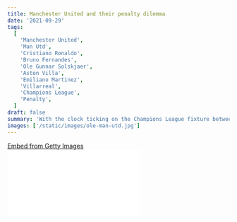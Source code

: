 ```yaml
---
title: Manchester United and their penalty dilemma
date: '2021-09-29'
tags:
  [
    'Manchester United',
    'Man Utd',
    'Cristiano Ronaldo',
    'Bruno Fernandes',
    'Ole Gunnar Solskjaer',
    'Aston Villa',
    'Emiliano Martinez',
    'Villarreal',
    'Champions League',
    'Penalty',
  ]
draft: false
summary: 'With the clock ticking on the Champions League fixture between Manchester United and Villarreal, we take a look at the penalty decision that Ole Gunnar Solskjaer has to take for the season run in:'
images: ['/static/images/ole-man-utd.jpg']
---
```


<div
  className="getty embed image"
  style={{
    backgroundColor: '#fff',
    display: 'inline-block',
    fontFamily: 'Roboto, sans-serif',
    color: '#a7a7a7',
    fontSize: '11px',
    width: '100%',
    maxWidth: '594px',
  }}
>
  <div style={{ padding: 0, margin: 0, textAlign: 'left' }}>
    <a
      href="http://www.gettyimages.in/detail/1343558586"
      target="_blank"
      style={{
        color: '#a7a7a7',
        textDecoration: 'none',
        fontWeight: 'normal !important',
        border: 'none',
        display: 'inline-block',
      }}
    >
      Embed from Getty Images
    </a>
  </div>
  <div
    style={{
      overflow: 'hidden',
      position: 'relative',
      height: 0,
      padding: '66.66667% 0 0 0',
      width: '100%',
    }}
  >
    <iframe
      src="//embed.gettyimages.com/embed/1343558586?et=84mSs79fQMJpDWyT8FN2yQ&tld=in&sig=XklkLxCeIBmzDR7rr5dgo_RrBU8fmZJKsHIJl_HkKNg=&caption=true&ver=1"
      scrolling="no"
      frameBorder={0}
      width={594}
      height={396}
      style={{
        display: 'inline-block',
        position: 'absolute',
        top: 0,
        left: 0,
        width: '100%',
        height: '100%',
        margin: 0,
      }}
    />
  </div>
</div>

You must have seen Bruno Fernandes skying a penalty on Saturday afternoon way over the crossbar.

Actually, his focus and concentration must have been affected after Emiliano Martinez tried to rumble on the ears of the Portuguese midfielder.

We are quite familiar with Fernandes' frustration issues as he does not shy away from holding back on his views on certain issues during the game.

Usually, it seems as though Bruno's frustration brings out the better side of him as he delivers more often than not.

However, it does seem that the same frustration that picks him up on most occasions also brings him down and that was the case last weekend on Saturday when Martinez's rants must have frustrated Bruno as he decided to just fire the ball into the back of the net and give it back to the Aston Villa keeper.

But, things have changed and Bruno launched it to….. \***\*\_\_\_\*\*** (whatever planet you want to name.)

Ole Gunnar Solskjaer said after the game that the penalty-takers are decided before the game as to who has to take the responsibilities if they do get rewarded for a foul into the opposition's box.

But here's the question we have:

1.  Is it right to choose a player to be on penalty before a game?

Or

2.  Should the coach "set-and-forget" the designated penalty-taker at the start of the season to avoid chaos and confusion?

Well, they both have their own advantages. Let's answer them one at a time.

1.  We, personally, don't think that it is the right tactic/approach/formula to use. It simply confuses the players and places additional burdens and pressure on their shoulders.

Well, you have every right to say that a player at this level has to be built in a way that can take the pressure that is being set on the table.

After all, they are humans, too, and they fail on a regular basis, which is something we must accept, whether we like it or not.

We don't agree with this form of tactic that Ole uses as it will cause confusion and unrest within the players who are set to take the designated penalties.

Just an assumption:

- Imagine if you're Bruno and you're warming up on game day and your coach comes over and lets you know that he wants you to be on penalty duties.
- Well, imagine the rushing blood flow all over you as you just felt the added pressure on top of the game day pressure to perform once again at the highest level.
- At that time, when the moment arrives, you will feel the weight of Old Trafford or the away stadium on your shoulders, which will cause you to lose focus, especially when you have the one and only Cristiano Ronaldo looking over you from behind during the clutch moments of the game before the moment unfolds.

2.  We prefer that Ole could just "set and forget" his penalty taker throughout the season, in case the primary taker has not been clinical and converted his chances, or in case the primary penalty taker is injured.

But when you've got the man, the myth, the legend, Cristiano Ronaldo on the field, you can't afford to **pass on** the opportunity to pass the ball over to him and give him the responsibility.

Here's the advantage:

When you "set and forget", you bring in peace and calm within the players and everyone involved in the dressing room.

Why?

When a coach "sets and forgets" his penalty taker, the concerned player will be able to do much better in:

- Training
- Improve themselves technically
- Analyse themselves
- Mental Preparation

It is very crucial for a player to be **mentally prepared** for such an occasion. It's a moment where you cannot afford to drop your levels of concentration as the stakes are high as it could decide at the end of the season as to who wins the title.

No matter how great, how big and how colossal a player is on your side, they always need that added element of preparing **mentally** for such situations.

Ole knows that it's not easy to take penalties at any given time of the game, let alone in the clutch moments!

Why do you and I think that Ronaldo has been very successful in the dying stages of games?

Why do you think that he has a lot of goals to his name as he approaches 800 senior career goals?

Or, for that matter,

Why do you and I think that Bruno's conversion rate is much higher than Ronaldo's in recent years?

When Cristiano Ronaldo was at Juventus, he knew he was on penalties and even though he had a lesser conversion rate, he still trained and worked on his penalties.

This brings back the gauging memory of his Champions League Hattrick against Atletico Madrid in Juve colours when he slotted home an 86th minute penalty to secure Juve's progression in the next round of the competition.

### It's because these players **know** their **role way ahead of time,** which helps them **prepare mentally**, **physically,** and technically for the given situation.

The Portuguese icon, Cristiano Ronaldo, has "**delivered" time and time again** in the **clutch** and **decisive** moments of many games in his career.

We strongly believe that Ole has to give the responsibility of penalty duties to Cristiano Ronaldo. Even a penalty goal lifts confidence and boosts the player mentally and physically, and with a player of the **calibre** and **stature** of **Cristiano Ronaldo**, we don't have to describe what a boost and a lift a goal or two can do for a player at Ronaldo's level for the numbers he has achieved in the beautiful game.

### **Cristiano Ronaldo on penalties Ole! Get CR7 on that wheel.**
